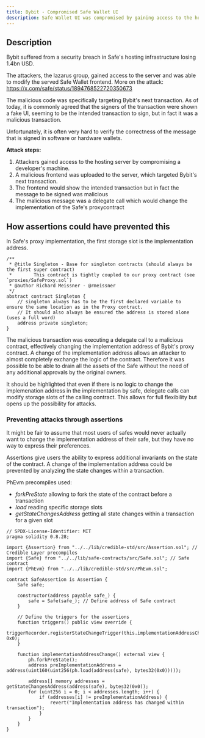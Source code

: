 ```yaml
---
title: Bybit - Compromised Safe Wallet UI
description: Safe Wallet UI was compromised by gaining access to the host machine.
---
```


## Description

Bybit suffered from a security breach in Safe's hosting infrastructure losing 1.4bn USD.

The attackers, the lazarus group, gained access to the server and was able to modify the served Safe
Wallet frontend.
More on the attack: https://x.com/safe/status/1894768522720350673

The malicious code was specifically targeting Bybit's next transaction.
As of today, it is commonly agreed that the signers of the transaction were shown a fake UI, seeming
to be the intended transaction to sign, but in fact it was a malicious transaction.

Unfortunately, it is often very hard to verify the correctness of the message that is signed in
software or hardware wallets.

**Attack steps:**

1. Attackers gained access to the hosting server by compromising a developer's machine.
2. A malicious frontend was uploaded to the server, which targeted Bybit's next transaction.
3. The frontend would show the intended transaction but in fact the message to be signed was malicious
4. The malicious message was a delegate call which would change the implementation of the Safe's proxycontract

## How assertions could have prevented this

In Safe's proxy implementation, the first storage slot is the implementation address.

```solidity
/**
 * @title Singleton - Base for singleton contracts (should always be the first super contract)
 *        This contract is tightly coupled to our proxy contract (see `proxies/SafeProxy.sol`)
 * @author Richard Meissner - @rmeissner
 */
abstract contract Singleton {
    // singleton always has to be the first declared variable to ensure the same location as in the Proxy contract.
    // It should also always be ensured the address is stored alone (uses a full word)
    address private singleton;
}
```

The malicious transaction was executing a delegate call to a malicious contract, effectively
changing the implementation address of Bybit's proxy contract.
A change of the implementation address allows an attacker to almost completely exchange the logic
of the contract.
Therefore it was possible to be able to drain all the assets of the Safe without the need of any
additional approvals by the original owners.

It should be highlighted that even if there is no logic to change the implemenation address in the
implementation by safe, delegate calls can modify storage slots of the calling contract.
This allows for full flexibility but opens up the possibility for attacks.

### Preventing attacks through assertions

It might be fair to assume that most users of safes would never actually want to change the
implementation address of their safe, but they have no way to express their preferences.

Assertions give users the ability to express additional invariants on the state of the contract.
A change of the implementation address could be prevented by analyzing the state changes within
a transaction.

PhEvm precompiles used:

- _forkPreState_ allowing to fork the state of the contract before a transaction
- _load_ reading specific storage slots
- _getStateChangesAddress_ getting all state changes within a transaction for a given slot

```solidity
// SPDX-License-Identifier: MIT
pragma solidity 0.8.28;

import {Assertion} from "../../lib/credible-std/src/Assertion.sol"; // Credible Layer precompiles
import {Safe} from "../../lib/safe-contracts/src/Safe.sol"; // Safe contract
import {PhEvm} from "../../lib/credible-std/src/PhEvm.sol";

contract SafeAssertion is Assertion {
    Safe safe;

    constructor(address payable safe_) {
        safe = Safe(safe_); // Define address of Safe contract
    }

    // Define the triggers for the assertions
    function triggers() public view override {
        triggerRecorder.registerStateChangeTrigger(this.implementationAddressChange.selector, 0x0);
    }

    function implementationAddressChange() external view {
        ph.forkPreState();
        address preImplementationAddress = address(uint160(uint256(ph.load(address(safe), bytes32(0x0)))));

        address[] memory addresses = getStateChangesAddress(address(safe), bytes32(0x0));
        for (uint256 i = 0; i < addresses.length; i++) {
            if (addresses[i] != preImplementationAddress) {
                revert("Implementation address has changed within transaction");
            }
        }
    }
}
```
